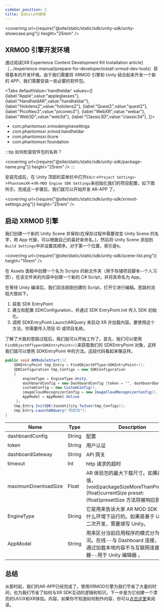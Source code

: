 ```yaml
---
sidebar_position: 2
title: 在Unity内使用
---
```



<coverimg url={require("@site/static/static/sdk/unity-sdk/unity-showcase.png")} height="25rem" />

## XRMOD 引擎开发环境

通过阅读[XR Experience Content Development Kit Installation article]（.../experience-manual/prepare-for-developer/install-xrmod-dev-tools）获得基本的开发环境。由于我们需要将 XRMOD 引擎和 Unity 结合起来开发一个新的 APP，我们需要安装一些必要的软件包。

<Tabs defaultValue='handheldar' values={[
    {label:"Apple",value:"appleglasses"},
    {label:"HandheldAR",value:"handheldar"},
    {label:"Hololens2",value:"hololens2"},
    {label:"Quest2",value:"quest2"},
    {label:"PicoNeo3",value:"piconeo3"},
    {label:"WebXR",value:"webar"},
    {label:"Web3D",value:"web3d"},
    {label:"Classic3D",value:"classic3d"},
]}>

<TabItem value="handheldar">

- com.phantomsxr.xrmodenginesettings
- com.phantomsxr.xrmod.handheldar
- com.phantomsxr.ilcore
- com.phantomsxr.foundation

:::tip
如何检查软件包的名称？

<coverimg url={require("@site/static/static/sdk/unity-sdk/package-name.png")} height="25rem" />
:::

</TabItem>

</Tabs>

安装完成后，在 Unity 顶部的菜单栏中打开`Edit`->`Project Settings`->`PhantomsXR`->`XR-MOD Engine SDK Settings`来初始化我们的项目配置，如下图所示。完成这一步骤后，我们就可以开始开发 AR-APP 了。

<coverimg url={require("@site/static/static/sdk/unity-sdk/xrmod-settings.png")} height="25rem" />

## 启动 XRMOD 引擎

我们创建一个新的 Unity Scene 并保存(在保存过程中需要改变 Unity Scene 的名字，用 App 代替，可以根据自己的喜好来命名。)，然后将 Unity Scene 添加到`Build Settings`中并设置其顺序。对于第一个位置，索引是`0`。

<coverimg url={require("@site/static/static/sdk/unity-sdk/scene-list.png")} height="10rem" />

在 Assets 面板中创建一个名为 Scripts 的新文件夹（用于存储项目脚本--个人习惯），在该文件夹的内容中创建一个新的 C# Script，并将其命名为 App。

在等待 Unity 编译后，我们双击刚刚创建的 Script，打开它进行编辑。思路的流程大致如下。

1. 获取 SDK EntryPoint
2. 建立和配置 SDKConfiguration，并通过 SDK EntryPoint.Init 传入 SDK 初始化。
3. 调用 SDKEntryPoint.LaunchARQuery 来启动 XR 并加载内容。要使用这个方法，你需要传入项目 ID 或项目名称。

了解了大致的思路过程后，我们就可以开始工作了。首先，我们可以使用`FindObjectOfType<SDKEntryPoint>()`来获取我们的 SDKEntryPoint 对象，这样我们就可以使用 SDKEntryPoint 中的方法。这段代码看起来像这样。

```csharp
public void ARModuleStart(){
    SDKEntryPoint tmp_Entry = FindObjectOfType<SDKEntryPoint>();
    SDKConfiguration tmp_Configs = new SDKConfiguration
    {
        engineType = EngineType.Unity,
        dashboardConfig = new DashboardConfig {token = "", dashboardGateway = $"http://localhost:8084"},
        customConfig = new CustomConfig(),
        imageCloudRecognizerConfig = new ImageCloudRecognizerConfig(),
        AppModel = AppModel.Online
     };
    tmp_Entry.InitSDK(JsonUtility.ToJson(tmp_Configs));
    tmp_Entry.LaunchARQuery("项目ID");
}
```

| Name                | Type   | Description                                                                                                                             |
| ------------------- | ------ | --------------------------------------------------------------------------------------------------------------------------------------- |
| dashboardConfig     | String | 配置                                                                                                                                    |
| token               | String | 用户认证                                                                                                                                |
| dashboardGateway    | String | API 网关                                                                                                                                |
| timeout             | Int    | http 请求的超时                                                                                                                         |
| maximumDownloadSize | Float  | AR 体验包的最大下载尺寸。如果超过这个值，(void)packageSizeMoreThanPresetSize:(float)currentSize preset:(float)presetSize 方法将被响应到 |
| EngineType          | String | 它是用来告诉大家 AR MOD SDK 目前是在什么环境下运行的。如果是基于 Unity 的二次开发，需要填写 Unity。                                     |
| AppModel            | String | 用来区分当前应用程序的模式分为三种情况。在线--与 Dashboard 连接，离线--通过加载本地内容不与互联网连接，模拟器--用于 Unity 编辑器 。     |

## 总结

从那时起，我们的AR-APP已经完成了。使用XRMOD引擎为我们节省了大量的时间，也为我们节省了如何与XR SDK互动的逻辑和知识。下一步是为它创建一个漂亮的UI/UX和XR体验。内容。如果你不知道如何制作内容，你可以[点击这里](../experience-manual/tutorial-basics/create-first-arexperience)来阅读。
